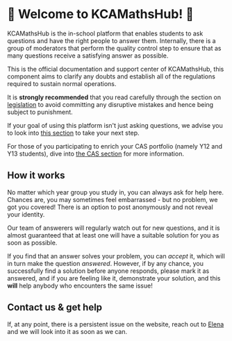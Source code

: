 # :confetti_ball: Welcome to KCAMathsHub! :confetti_ball:

KCAMathsHub is the in-school platform that enables students to ask questions and have the right people to answer them. Internally, there is a group of moderators that perform the quality control step to ensure that as many questions receive a satisfying answer as possible.

This is the official documentation and support center of KCAMathsHub, this component aims to clarify any doubts and establish all of the regulations required to sustain normal operations.

It is **strongly recommended** that you read carefully through the section on [legislation](/docs/guide/legislation) to avoid committing any disruptive mistakes and hence being subject to punishment.

If your goal of using this platform isn't just asking questions, we advise you to look into [this section](/docs/guide/your-role) to take your next step.

For those of you participating to enrich your CAS portfolio (namely Y12 and Y13 students), dive into [the CAS section](/docs/guide/legislation) for more information.

## How it works

No matter which year group you study in, you can always ask for help here. Chances are, you may sometimes feel embarrassed - but no problem, we got you covered! There is an option to post anonymously and not reveal your identity.

Our team of answerers will regularly watch out for new questions, and it is almost guaranteed that at least one will have a suitable solution for you as soon as possible.

If you find that an answer solves your problem, you can _accept_ it, which will in turn make the question _answered_. However, if by any chance, you successfully find a solution before anyone responds, please mark it as answered, and if you are feeling like it, demonstrate your solution, and this **will** help anybody who encounters the same issue!

## Contact us & get help

If, at any point, there is a persistent issue on the website, reach out to [Elena](mailto:elena.zhu@kcpupils.org) and we will look into it as soon as we can.
